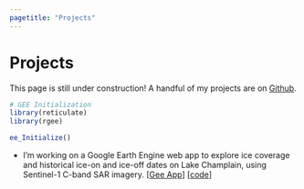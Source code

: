 ```yaml
---
pagetitle: "Projects" 
---
```


# Projects 

This page is still under construction! A handful of my projects are on [Github](https://github.com/abigailstone/).

```r
# GEE Initialization
library(reticulate)
library(rgee)

ee_Initialize()
```

- I'm working on a Google Earth Engine web app to explore ice coverage and historical ice-on and ice-off dates on Lake Champlain, using Sentinel-1 C-band SAR imagery. [[Gee App](https://astone.users.earthengine.app/view/champlain-ice)] [[code](https://github.com/abigailstone/champlain-ice)]

<!-- # ```{r  out.width = "75%", echo=FALSE} -->
<!-- # library(knitr) -->
<!-- # include_graphics('images/champlain-preview.png') -->
<!-- # ``` -->

